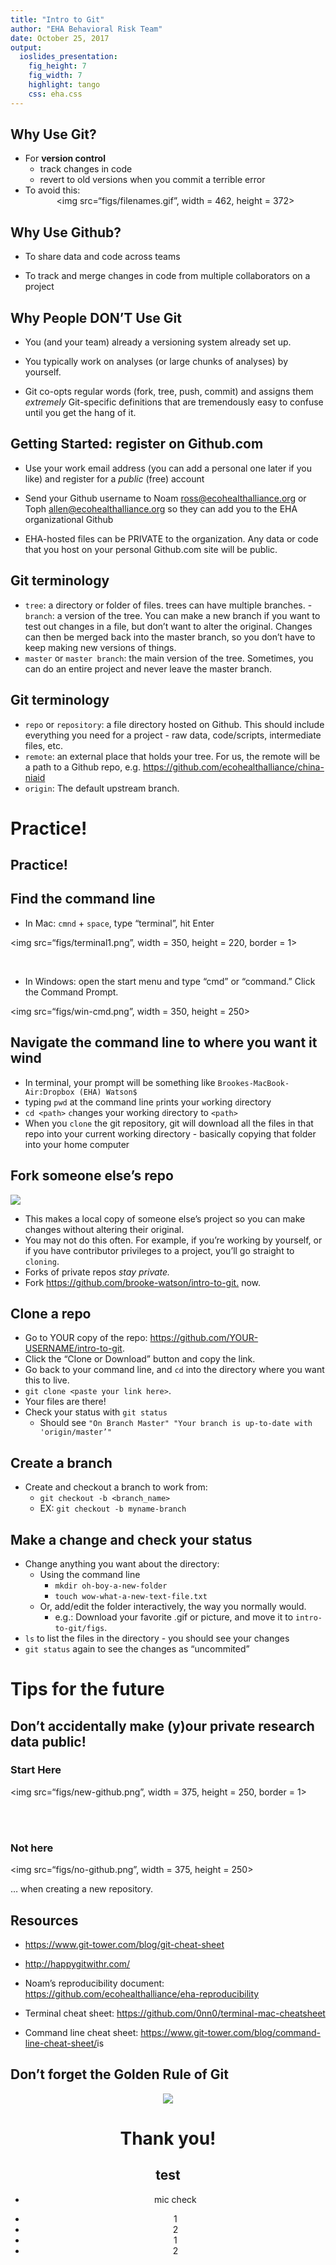 ```yaml
---
title: "Intro to Git"
author: "EHA Behavioral Risk Team" 
date: October 25, 2017
output:
  ioslides_presentation:
    fig_height: 7
    fig_width: 7
    highlight: tango
    css: eha.css
---
```


<style>
div#before-column p.forceBreak {
    break-before: column;
}
div#after-column p.forceBreak {
    break-after: column;
}
</style>

## Why Use Git? 
- For **version control** 
    - track changes in code 
    - revert to old versions when you commit a terrible error
- To avoid this: 
<center>
<img src="figs/filenames.gif", width = 462, height = 372></img>
</center>

## Why Use Github?

- To share data and code across teams 

- To track and merge changes in code from multiple collaborators on a project 

## Why People DON'T Use Git

- You (and your team) already a versioning system already set up.

- You typically work on analyses (or large chunks of analyses) by yourself. 

- Git co-opts regular words (fork, tree, push, commit) and assigns them *extremely* Git-specific definitions that are tremendously easy to confuse until you get the hang of it. 


## Getting Started: register on Github.com 

- Use your work email address (you can add a personal one later if you like) and register for a *public* (free) account 

- Send your Github username to Noam [ross@ecohealthalliance.org](ross@ecohealthalliance.org) or Toph [allen@ecohealthalliance.org](allen@ecohealthalliance.org) so they can add you to the EHA organizational Github 

- EHA-hosted files can be PRIVATE to the organization. Any data or code that you host on your personal Github.com site will be public. 

## Git terminology 
- `tree`: a directory or folder of files. trees can have multiple branches. - `branch`: a version of the tree. You can make a new branch if you want to test out changes in a file, but don’t want to alter the original. Changes can then be merged back into the master branch, so you don’t have to keep making new versions of things. 
- `master` or `master branch`: the main version of the tree. Sometimes, you can do an entire project and never leave the master branch.  

## Git terminology 
- `repo` or `repository`: a file directory hosted on Github. This should include everything you need for a project - raw data, code/scripts, intermediate files, etc. 
- `remote`: an external place that holds your tree. For us, the remote will be a path to a Github repo, e.g. [https://github.com/ecohealthalliance/china-niaid](https://github.com/ecohealthalliance/china-niaid)
- `origin`: The default upstream branch. 

# Practice! 

## Practice! 

## Find the command line {.smaller .columns-2}

- In Mac: `cmnd` + `space`, type "terminal", hit Enter


<img src="figs/terminal1.png", width = 350, height = 220, border = 1></img>

<p class="forceBreak"></p>

<br>

- In Windows: open the start menu and type "cmd" or "command." Click the Command Prompt. 

<img src="figs/win-cmd.png", width = 350, height = 250></img>


</center>

## Navigate the command line to where you want it wind

- In terminal, your prompt will be something like `Brookes-MacBook-Air:Dropbox (EHA) Watson$`
- typing `pwd` at the command line `p`rints your `w`orking `d`irectory 
- `cd <path>` `c`hanges your working `d`irectory to `<path>`
- When you `clone` the git repository, git will download all the files in that repo into your current working directory - basically copying that folder into your home computer 

## Fork someone else's repo 

![](figs/fork.png)

- This makes a local copy of someone else's project so you can make changes without altering their original. 
- You may not do this often. For example, if you're working by yourself, or if you have contributor privileges to a project, you'll go straight to `cloning`. 
- Forks of private repos *stay private.*
- Fork [https://github.com/brooke-watson/intro-to-git.](https://github.com/brooke-watson/intro-to-git) now. 

## Clone a repo 

- Go to YOUR copy of the repo: [https://github.com/YOUR-USERNAME/intro-to-git](https://github.com/YOUR-USERNAME/intro-to-git). 
- Click the "Clone or Download" button and copy the link. 
- Go back to your command line, and `cd` into the directory where you want this to live. 
- `git clone <paste your link here>`. 
- Your files are there! 
- Check your status with `git status`
    - Should see `"On Branch Master" "Your branch is up-to-date with 'origin/master’"`

## Create a branch 

- Create and checkout a branch to work from: 
	- `git checkout -b <branch_name>` 
	- EX: `git checkout -b myname-branch`

## Make a change and check your status 

- Change anything you want about the directory: 
    - Using the command line 
        - `mkdir oh-boy-a-new-folder` 
        - `touch wow-what-a-new-text-file.txt` 
    - Or, add/edit the folder interactively, the way you normally would. 
        - e.g.: Download your favorite .gif or picture, and move it to `intro-to-git/figs`. 
- `ls` to list the files in the directory - you should see your changes 
- `git status` again to see the changes as "uncommited"

# Tips for the future 

## Don't accidentally make (y)our private research data public! {.columns-2}

### Start Here 
<img src="figs/new-github.png", width = 375, height = 250, border = 1></img>

<br><br>


### Not here
<img src="figs/no-github.png", width = 375, height = 250></img>
<br>
  
... when creating a new repository. 
  
## Resources 

- [https://www.git-tower.com/blog/git-cheat-sheet](https://www.git-tower.com/blog/git-cheat-sheet)

- [http://happygitwithr.com/](http://happygitwithr.com/)

- Noam's reproducibility document: [https://github.com/ecohealthalliance/eha-reproducibility](https://github.com/ecohealthalliance/eha-reproducibility)

- Terminal cheat sheet: 
[https://github.com/0nn0/terminal-mac-cheatsheet](https://github.com/0nn0/terminal-mac-cheatsheet)

- Command line cheat sheet: 
[https://www.git-tower.com/blog/command-line-cheat-sheet/](https://www.git-tower.com/blog/command-line-cheat-sheet/)is 

## Don't forget the Golden Rule of Git
<center>
![](figs/git-xkcd.png)

# Thank you!  

## test 

<div id="left">
  - mic check
</div>

<div id="right">
  - 1 
  - 2
  - 1
  - 2
</div>
